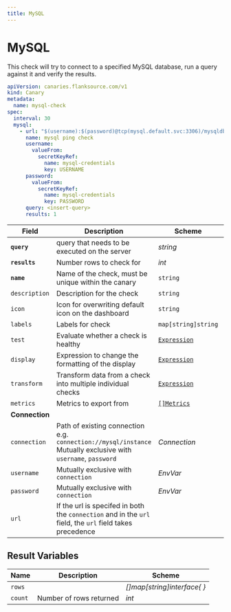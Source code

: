 ```yaml
---
title: MySQL
---
```


# <Icon name="mysql" /> MySQL

This check will try to connect to a specified MySQL database, run a query against it and verify the results.

```yaml
apiVersion: canaries.flanksource.com/v1
kind: Canary
metadata:
  name: mysql-check
spec:
  interval: 30
  mysql:
    - url: "$(username):$(password)@tcp(mysql.default.svc:3306)/mysqldb"
      name: mysql ping check
      username:
        valueFrom:
          secretKeyRef:
            name: mysql-credentials
            key: USERNAME
      password:
        valueFrom:
          secretKeyRef:
            name: mysql-credentials
            key: PASSWORD
      query: <insert-query>
      results: 1
```

| Field | Description | Scheme | Required |
| ----- | ----------- | ------ | -------- |
| **`query`** | query that needs to be executed on the server | *string* | Yes |
| **`results`** | Number rows to check for | *int* | Yes |
| **`name`**    | Name of the check, must be unique within the canary         | `string`                                     | Yes      |
| `description` | Description for the check                                   | `string`                                     |          |
| `icon`        | Icon for overwriting default icon on the dashboard          | `string`                                     |          |
| `labels`      | Labels for check                                            | `map[string]string`                          |          |
| `test`        | Evaluate whether a check is healthy                         | [`Expression`](../concepts/health-evaluation)  |          |
| `display`     | Expression to change the formatting of the display          | [`Expression`](../concepts/display-formatting) |          |
| `transform`   | Transform data from a check into multiple individual checks | [`Expression`](../concepts/transforms)          |          |
| `metrics`     | Metrics to export from                                      | [`[]Metrics`](../concepts/metrics-exporter)    |          |
| **Connection** |  |  | |
| `connection` | Path of existing connection e.g. `connection://mysql/instance` Mutually exclusive with `username`, `password` <br /> <Commercial /> | <CommonLink to="connection" >*Connection*</CommonLink> | |
| `username` | <SkipOSS>Mutually exclusive with `connection`</SkipOSS>   | <CommonLink to="authentication" anchor="envvar">*EnvVar*</CommonLink> | |
| `password` | <SkipOSS>Mutually exclusive with `connection`</SkipOSS>   | <CommonLink to="authentication" anchor="envvar">*EnvVar*</CommonLink> | |
| `url` | If the url is specifed in both the `connection` and in the `url` field, the `url` field takes precedence |  | |


## Result Variables

| Name    | Description             | Scheme                     |
| ------- | ----------------------- | -------------------------- |
| `rows`  |                         | *[]map[string]interface{ }* |
| `count` | Number of rows returned | *int*                      |
